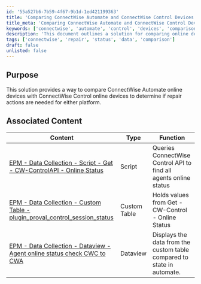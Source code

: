 ```yaml
---
id: '55a527b6-7b59-4f67-9b1d-1ed421199363'
title: 'Comparing ConnectWise Automate and ConnectWise Control Devices'
title_meta: 'Comparing ConnectWise Automate and ConnectWise Control Devices'
keywords: ['connectwise', 'automate', 'control', 'devices', 'comparison', 'repair']
description: 'This document outlines a solution for comparing online devices between ConnectWise Automate and ConnectWise Control, identifying if any repair actions are necessary for either platform. It includes associated content such as scripts and custom tables that facilitate this comparison.'
tags: ['connectwise', 'repair', 'status', 'data', 'comparison']
draft: false
unlisted: false
---
```

## Purpose

This solution provides a way to compare ConnectWise Automate online devices with ConnectWise Control online devices to determine if repair actions are needed for either platform.

## Associated Content

| Content                                                                                       | Type          | Function                                                  |
|-----------------------------------------------------------------------------------------------|---------------|-----------------------------------------------------------|
| [EPM - Data Collection - Script - Get - CW-ControlAPI - Online Status](https://proval.itglue.com/DOC-5078775-9912233) | Script        | Queries ConnectWise Control API to find all agents online status |
| [EPM - Data Collection - Custom Table - plugin_proval_control_session_status](https://proval.itglue.com/DOC-5078775-9912293) | Custom Table  | Holds values from Get - CW-Control - Online Status        |
| [EPM - Data Collection - Dataview - Agent online status check CWC to CWA](https://proval.itglue.com/DOC-5078775-9915631) | Dataview      | Displays the data from the custom table compared to state in automate. |











